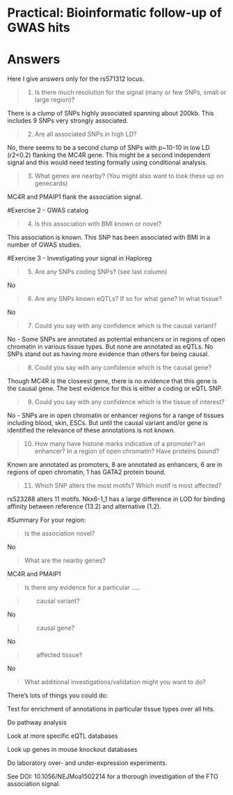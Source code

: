 # Practical: Bioinformatic follow-up of GWAS hits
# Answers

Here I give answers only for the rs571312 locus. 

> (1) Is there much resolution for the signal (many or few SNPs, small or large region)?

There is a clump of SNPs highly associated spanning about 200kb. This includes 9 SNPs very strongly associated.

> (2) Are all associated SNPs in high LD?

No, there seems to be a second clump of SNPs with p~10-10 in low LD (r2<0.2) flanking the MC4R gene. 
This might be a second independent signal and this would need testing formally using conditional analysis.

> (3) What genes are nearby? (You might also want to look these up on genecards)

MC4R and PMAIP1 flank the association signal.


#Exercise 2 - GWAS catalog

> (4) Is this association with BMI known or novel?

This association is known. This SNP has been associated with BMI in a number of GWAS studies. 

#Exercise 3 - Investigating your signal in Haploreg

> (5) Are any SNPs coding SNPs? (see last column)

No

> (6) Are any SNPs known eQTLs? If so for what gene? In what tissue?

No

> (7) Could you say with any confidence which is the causal variant?

No - Some SNPs are annotated as potential enhancers or in regions of open chromatin in various tissue types. 
But none are annotated as eQTLs.
No SNPs stand out as having more evidence than others for being causal.

> (8) Could you say with any confidence which is the causal gene?

Though MC4R is the closeest gene, there is no evidence that this gene is the causal gene.
The best evidence for this is either a coding or eQTL SNP.

> (9) Could you say with any confidence which is the tissue of interest?

No - SNPs are in open chromatin or enhancer regions for a range of tissues including blood, skin, ESCs. 
But until the causal variant and/or gene is identified the relevance of these annotations is not known.


> (10) How many have histone marks indicative of a promoter? an enhancer? In a region of open chromatin? Have proteins bound?

Known are annotated as promoters, 8 are annotated as enhancers, 6 are in regions of open chromatin, 1 has GATA2 protein bound. 

> (11) Which SNP alters the most motifs? Which motif is most affected?

rs523288 alters 11 motifs. Nkx6-1_1 has a large difference in LOD for binding affinity between reference (13.2) and alternative (1.2).


#Summary
For your region:

> Is the association novel?

No

> What are the nearby genes?

MC4R and PMAIP1

> Is there any evidence for a particular .....

> &nbsp;&nbsp;&nbsp;&nbsp;&nbsp;&nbsp; causal variant?

No

>  &nbsp;&nbsp;&nbsp;&nbsp;&nbsp;&nbsp; causal gene?

No

> &nbsp;&nbsp;&nbsp;&nbsp;&nbsp;&nbsp; affected tissue?

No

> What additional investigations/validation might you want to do?

There's lots of things you could do:

Test for enrichment of annotations in particular tissue types over all hits.

Do pathway analysis

Look at more specific eQTL databases

Look up genes in mouse knockout databases

Do laboratory over- and under-expression experiments.

See DOI: 10.1056/NEJMoa1502214 for a thorough investigation of the FTO association signal.

